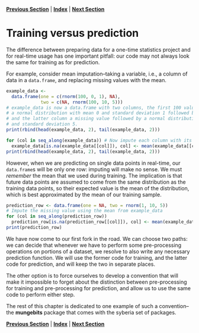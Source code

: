 **[Previous Section](index.html)** | **[Index](../index.html)** | **[Next Section](filtering_out_values.html)**

Training versus prediction
=====

The difference between preparing data for a one-time statistics project and for real-time usage
has one important pitfall: our code may not always look the same for training as for prediction.

For example, consider mean imputation--taking a variable, i.e., a column of data in a `data.frame`, and
replacing missing values with the mean.

```r
example_data <-
  data.frame(one = c(rnorm(100, 0, 1), NA),
             two = c(NA, rnorm(100, 10, 5)))
# example_data is now a data.frame with two columns, the first 100 values drawn from
# a normal distribution with mean 0 and standard deviation 1 followed by a missing value,
# and the latter column a missing value followed by a normal distribution with mean 10
# and standard deviation 5.
print(rbind(head(example_data, 2), tail(example_data, 2)))
```

```r
for (col in seq_along(example_data)) # Now impute each column with its mean
  example_data[is.na(example_data[[col]]), col] <- mean(example_data[[col]], na.rm = TRUE)
print(rbind(head(example_data, 2), tail(example_data, 2)))
```

However, when we are predicting on single data points in real-time, our `data.frame`s will be
only one row: imputing will make no sense. We must *remember* the mean that we 
used during training. The implication is that future data points are assumed to come
from the same distribution as the training data points, so their expected value is
the mean of the distribution, which is best approximated by the mean of our training sample.

```r
prediction_row <- data.frame(one = NA, two = rnorm(1, 10, 5))
# Impute the missing value using the mean from example_data
for (col in seq_along(prediction_row)) 
  prediction_row[is.na(prediction_row[[col]]), col] <- mean(example_data[[col]], na.rm = TRUE)
print(prediction_row)
```

We have now come to our first fork in the road. We can choose two paths: we can decide that whenever we have to perform some pre-processing operations on portions of a dataset, we resolve to also write any necessary prediction function. We will use the former code for training, and the latter code for prediction, and will keep the two
in separate places.

The other option is to force ourselves to develop a convention that will make it impossible to forget
about the distinction between pre-processing for training and pre-processing for prediction, and allow
us to use the same code to perform either step.

The rest of this chapter is dedicated to one example of such a convention--the **mungebits** package 
that comes with the syberia set of packages.

**[Previous Section](index.html)** | **[Index](../index.html)** | **[Next Section](filtering_out_values.html)**
